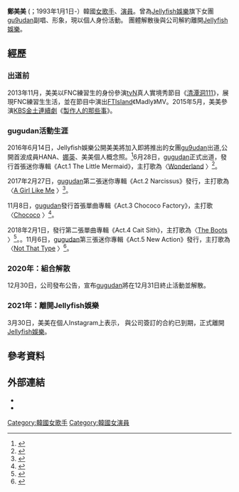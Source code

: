{{Citation style|time=2020-09-18T10:45:32+00:00}}
{{Incomplete|time=2021-02-20T06:28:03+00:00}}
{{藝人
| 姓名 = 鄭美美
| 類型 = 女藝人
| 本名 = 鄭美美
| 圖像 = (17.05.24)구구단 미미 (2).jpg
| 圖片簡介 = 2017年
| 外文名 = 정미미
| 暱稱 = yalmimi<ref>{{Cite web |url=https://www.youtube.com/watch?v=32ywGocPdDE |title=存档副本 |access-date=2020-09-18 |archive-date=2021-02-12 |archive-url=https://web.archive.org/web/20210212093809/https://www.youtube.com/watch?v=32ywGocPdDE }}</ref>、美美本食CEO<ref>{{Cite web |url=https://www.vlive.tv/video/20601?channelCode=F0F1C7 |title=存档副本 |access-date=2020-09-18 |archive-date=2017-07-24 |archive-url=https://web.archive.org/web/20170724123525/http://www.vlive.tv/video/20601?channelCode=F0F1C7 }}</ref>、女版[[朴寶劍|朴寶劍]]
| 國籍 = {{KOR}}
| 出生日期 = {{birth_date_and_age|1993|1|1}}
| 出生地點 = {{KOR}}[[首爾特別市|首爾特別市]][[永登浦區|永登浦區]]
| 音樂類型 = [[K-pop|K-pop]]
| 出道日期 = 2016年6月28日
| 經紀公司 = afarm娛樂（2021年至今）<br>[[Jellyfish娛樂|Jellyfish娛樂]]（2016年至2021年）<br>[[FNC娛樂|FNC娛樂]]（2013年至2015年）
| 相關團體 = [[gu9udan|gu9udan]]
| 職業 = [[歌手|歌手]]、[[演員|演員]]
| 語言 = [[韓語|韓語]]、[[英語|英語]]
}}
'''鄭美美''' ({{Kor|k='''정미미'''|rm=Jeong Mi Mi|hanja='''鄭美美'''}}；1993年1月1日-）韓國[[歌手|女歌手]]、[[演員|演員]]。曾為[[Jellyfish娛樂|Jellyfish娛樂]]旗下女團[[gu9udan|gu9udan]]副唱、形象，現以個人身份活動。 團體解散後與公司解約離開[[Jellyfish娛樂|Jellyfish娛樂]]。

==經歷==

=== 出道前 ===
2013年11月，美美以FNC練習生的身份參演[[tvN|tvN]]真人實境秀節目《[[清潭洞111|清潭洞111]]》，展現FNC練習生生活，並在節目中演出[[FTIsland|FTIsland]]《Madly》MV。2015年5月，美美參演[[KBS金土連續劇|KBS金土連續劇]]《[[製作人的那些事|製作人的那些事]]》。

=== gugudan活動生涯 ===
{{Main|gugudan#經歷}}2016年6月14日，Jellyfish娛樂公開美美將加入即將推出的女團[[gu9udan|gu9udan]]出道,公開首波成員HANA、[[娜英|娜英]]、美美個人概念照。<ref>{{Cite web|title=gx9 首波成員概念照公開！|url=http://kpopn.niusnews.com/=K0gwkf81|access-date=2016-06-17|archive-url=https://web.archive.org/web/20160617071049/http://kpopn.niusnews.com/=K0gwkf81|archive-date=2016-06-17|dead-url=yes}}</ref>6月28日，[[gugudan|gugudan]]正式出道，發行首張迷你專輯《Act.1 The Little Mermaid》，主打歌為〈[https://www.youtube.com/watch?v=bi8Yi55awg8 Wonderland] {{Wayback|url=https://www.youtube.com/watch?v=bi8Yi55awg8 |date=20210112030107 }}〉<ref>{{cite news|url=https://www.soompi.com/article/871115wpp/watch-gugudan-welcomes-wonderland-debut-mv|title=Watch: gugudan Welcomes You To Their “Wonderland” In Debut MV|publisher=Soompi|date=2016-06-27|language=en|accessdate=2021-05-23|archive-date=2020-09-26|archive-url=https://web.archive.org/web/20200926030220/https://www.soompi.com/article/871115wpp/watch-gugudan-welcomes-wonderland-debut-mv}}</ref>。

2017年2月27日，[[gugudan|gugudan]]第二張迷你專輯《Act.2 Narcissus》發行，主打歌為〈[https://www.youtube.com/watch?v=yQxtwvLUByM A Girl Like Me] {{Wayback|url=https://www.youtube.com/watch?v=yQxtwvLUByM |date=20210113082224 }}〉<ref>{{cite news|url=https://www.soompi.com/article/955021wpp/watch-gugudan-bold-fabulous-new-music-video-girl-like|title=Watch: gugudan Is Bold And Fabulous In New Music Video For “A Girl Like Me”|publisher=Soompi|date=2017-02-27|language=en|accessdate=2021-05-23|archive-date=2019-07-22|archive-url=https://web.archive.org/web/20190722215936/https://www.soompi.com/article/955021wpp/watch-gugudan-bold-fabulous-new-music-video-girl-like}}</ref>。

11月8日，[[gugudan|gugudan]]發行首張單曲專輯《Act.3 Chococo Factory》，主打歌〈[https://www.youtube.com/watch?v=vLVSf_yI_r8 Chococo] {{Wayback|url=https://www.youtube.com/watch?v=vLVSf_yI_r8 |date=20210112125944 }}〉<ref>{{cite news|url=https://www.soompi.com/article/1073273wpp/watch-gugudan-visits-chococo-factory-sweet-comeback-mv|title=Watch: gugudan Takes Over The “Chococo” Factory In Sweet Comeback MV|publisher=Soompi|date=2017-11-08|language=en|accessdate=2021-05-23|archive-date=2022-04-30|archive-url=https://web.archive.org/web/20220430044653/https://www.soompi.com/article/1073273wpp/watch-gugudan-visits-chococo-factory-sweet-comeback-mv}}</ref>。

2018年2月1日，發行第二張單曲專輯《Act.4 Cait Sith》，主打歌為〈[https://www.youtube.com/watch?v=y3KSD5sI0OM The Boots] {{Wayback|url=https://www.youtube.com/watch?v=y3KSD5sI0OM |date=20210203205429 }}〉<ref>{{cite news|url=https://www.soompi.com/article/1118111wpp/watch-gugudan-puts-boots-new-comeback-mv|title=Watch: gugudan Puts On “The Boots” For New Comeback MV|publisher=Soompi|date=2018-02-01|language=en|accessdate=2021-05-23|archive-date=2020-08-08|archive-url=https://web.archive.org/web/20200808213305/https://www.soompi.com/article/1118111wpp/watch-gugudan-puts-boots-new-comeback-mv}}</ref>。。11月6日，[[gugudan|gugudan]]第三張迷你專輯《Act.5 New Action》發行，主打歌為〈[https://www.youtube.com/watch?v=9QTZCB2Ujr8 Not That Type] {{Wayback|url=https://www.youtube.com/watch?v=9QTZCB2Ujr8 |date=20210427010946 }}〉<ref>{{cite news|url=https://www.soompi.com/article/1258633wpp/watch-gugudan-makes-fierce-comeback-not-type-mv|title=Watch: gugudan Makes Fierce Comeback With “Not That Type” MV|publisher=Soompi|date=2018-11-06|language=en|accessdate=2021-05-23|archive-date=2020-09-22|archive-url=https://web.archive.org/web/20200922153437/https://www.soompi.com/article/1258633wpp/watch-gugudan-makes-fierce-comeback-not-type-mv}}</ref>。

=== 2020年：組合解散 ===
12月30日，公司發布公告，宣布[[gugudan|gugudan]]將在12月31日終止活動並解散。

=== 2021年：離開Jellyfish娛樂 ===
3月30日，美美在個人Instagram上表示， 與公司簽訂的合約已到期，正式離開[[Jellyfish娛樂|Jellyfish娛樂]]。

==參考資料==
{{reflist|2}}

==外部連結==
* {{instagram|mimi01o1}}
* {{youtube|channel=UCJ1iLpbbvqR4-WnSYX-qMTQ}}

[[Category:韓國女歌手|Category:韓國女歌手]]
[[Category:韓國女演員|Category:韓國女演員]]
